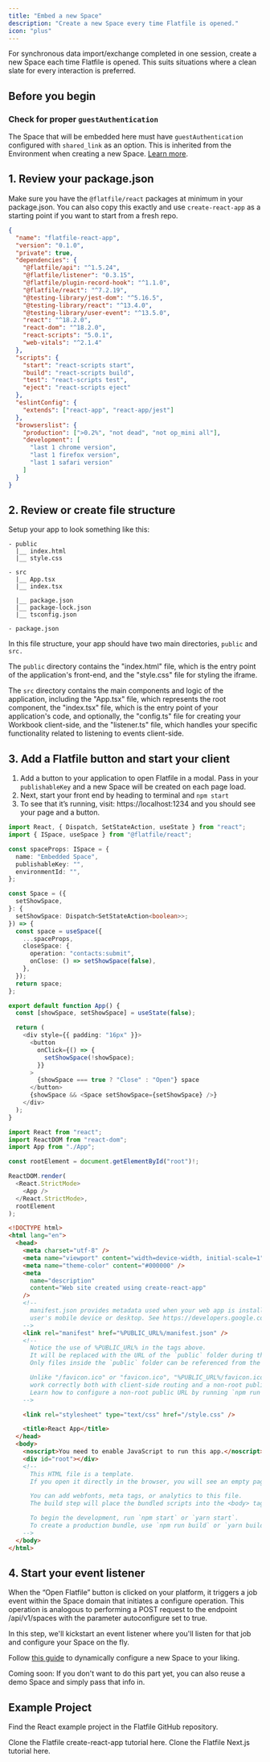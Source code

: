 ```yaml
---
title: "Embed a new Space"
description: "Create a new Space every time Flatfile is opened."
icon: "plus"
---
```


For synchronous data import/exchange completed in one session, create a new Space each time Flatfile is opened. This suits situations where a clean slate for every interaction is preferred.

## Before you begin

<Snippet file="shared/pk_needed.mdx" />

### Check for proper `guestAuthentication`

The Space that will be embedded here must have `guestAuthentication`
configured with `shared_link` as an option. This is inherited from
the Environment when creating a new Space. [Learn
more](../../../../developer-tools/environment#guest-authentication).

## 1. Review your package.json

Make sure you have the `@flatfile/react` packages at minimum in your package.json. You can also copy this exactly and use `create-react-app` as a starting point if you want to start from a fresh repo.

```json package.json
{
  "name": "flatfile-react-app",
  "version": "0.1.0",
  "private": true,
  "dependencies": {
    "@flatfile/api": "^1.5.24",
    "@flatfile/listener": "0.3.15",
    "@flatfile/plugin-record-hook": "^1.1.0",
    "@flatfile/react": "^7.2.19",
    "@testing-library/jest-dom": "^5.16.5",
    "@testing-library/react": "^13.4.0",
    "@testing-library/user-event": "^13.5.0",
    "react": "^18.2.0",
    "react-dom": "^18.2.0",
    "react-scripts": "5.0.1",
    "web-vitals": "^2.1.4"
  },
  "scripts": {
    "start": "react-scripts start",
    "build": "react-scripts build",
    "test": "react-scripts test",
    "eject": "react-scripts eject"
  },
  "eslintConfig": {
    "extends": ["react-app", "react-app/jest"]
  },
  "browserslist": {
    "production": [">0.2%", "not dead", "not op_mini all"],
    "development": [
      "last 1 chrome version",
      "last 1 firefox version",
      "last 1 safari version"
    ]
  }
}
```

## 2. Review or create file structure

Setup your app to look something like this:

```
- public
  |__ index.html
  |__ style.css

- src
  |__ App.tsx
  |__ index.tsx

  |__ package.json
  |__ package-lock.json
  |__ tsconfig.json

- package.json
```

In this file structure, your app should have two main directories, `public` and `src.`

The `public` directory contains the "index.html" file, which is the entry point of the application's front-end, and the "style.css" file for styling the iframe.

The `src` directory contains the main components and logic of the application, including the "App.tsx" file, which represents the root component, the "index.tsx" file, which is the entry point of your application's code, and optionally, the "config.ts" file for creating your Workbook client-side, and the "listener.ts" file, which handles your specific functionality related to listening to events client-side.

## 3. Add a Flatfile button and start your client

1. Add a button to your application to open Flatfile in a modal. Pass in your `publishableKey` and a new Space will be created on each page load.
2. Next, start your front end by heading to terminal and `npm start`
3. To see that it’s running, visit: https://localhost:1234 and you should see your page and a button.

<CodeGroup>

```typescript src/App.tsx
import React, { Dispatch, SetStateAction, useState } from "react";
import { ISpace, useSpace } from "@flatfile/react";

const spaceProps: ISpace = {
  name: "Embedded Space",
  publishableKey: "",
  environmentId: "",
};

const Space = ({
  setShowSpace,
}: {
  setShowSpace: Dispatch<SetStateAction<boolean>>;
}) => {
  const space = useSpace({
    ...spaceProps,
    closeSpace: {
      operation: "contacts:submit",
      onClose: () => setShowSpace(false),
    },
  });
  return space;
};

export default function App() {
  const [showSpace, setShowSpace] = useState(false);

  return (
    <div style={{ padding: "16px" }}>
      <button
        onClick={() => {
          setShowSpace(!showSpace);
        }}
      >
        {showSpace === true ? "Close" : "Open"} space
      </button>
      {showSpace && <Space setShowSpace={setShowSpace} />}
    </div>
  );
}
```

```typescript src/index.tsx
import React from "react";
import ReactDOM from "react-dom";
import App from "./App";

const rootElement = document.getElementById("root")!;

ReactDOM.render(
  <React.StrictMode>
    <App />
  </React.StrictMode>,
  rootElement
);
```

```html public/index.html
<!DOCTYPE html>
<html lang="en">
  <head>
    <meta charset="utf-8" />
    <meta name="viewport" content="width=device-width, initial-scale=1" />
    <meta name="theme-color" content="#000000" />
    <meta
      name="description"
      content="Web site created using create-react-app"
    />
    <!--
      manifest.json provides metadata used when your web app is installed on a
      user's mobile device or desktop. See https://developers.google.com/web/fundamentals/web-app-manifest/
    -->
    <link rel="manifest" href="%PUBLIC_URL%/manifest.json" />
    <!--
      Notice the use of %PUBLIC_URL% in the tags above.
      It will be replaced with the URL of the `public` folder during the build.
      Only files inside the `public` folder can be referenced from the HTML.

      Unlike "/favicon.ico" or "favicon.ico", "%PUBLIC_URL%/favicon.ico" will
      work correctly both with client-side routing and a non-root public URL.
      Learn how to configure a non-root public URL by running `npm run build`.
    -->

    <link rel="stylesheet" type="text/css" href="/style.css" />

    <title>React App</title>
  </head>
  <body>
    <noscript>You need to enable JavaScript to run this app.</noscript>
    <div id="root"></div>
    <!--
      This HTML file is a template.
      If you open it directly in the browser, you will see an empty page.

      You can add webfonts, meta tags, or analytics to this file.
      The build step will place the bundled scripts into the <body> tag.

      To begin the development, run `npm start` or `yarn start`.
      To create a production bundle, use `npm run build` or `yarn build`.
    -->
  </body>
</html>
```

</CodeGroup>

## 4. Start your event listener

When the “Open Flatfile” button is clicked on your platform, it triggers a job event within the Space domain that initiates a configure operation. This operation is analogous to performing a POST request to the endpoint /api/v1/spaces with the parameter autoconfigure set to true.

In this step, we'll kickstart an event listener where you'll listen for that job and configure your Space on the fly.

Follow [this guide](../../../../guides/dynamic-configurations) to dynamically configure a new Space to your liking.

<Info>
  Coming soon: If you don't want to do this part yet, you can also reuse a demo
  Space and simply pass that info in.
</Info>

## Example Project

Find the React example project in the Flatfile GitHub repository.

<CardGroup cols={2}>
  <Card
    title="create-flatfile-react"
    icon="react"
    href="https://github.com/FlatFilers/create-flatfile-react"
  >
    Clone the Flatfile create-react-app tutorial here.
  </Card>
  <Card
    title="flatfile-nextjs"
    icon="react"
    href="https://github.com/FlatFilers/flatfile-nextjs"
  >
    Clone the Flatfile Next.js tutorial here.
  </Card>
</CardGroup>

